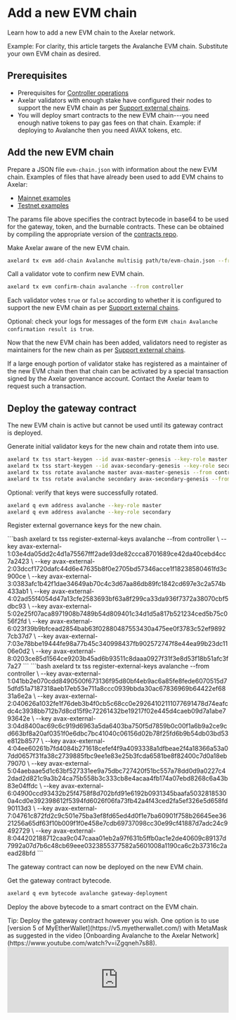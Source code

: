 # Add a new EVM chain


Learn how to add a new EVM chain to the Axelar network.

<Callout emoji="💡">
  Example: For clarity, this article targets the Avalanche EVM chain. Substitute
  your own EVM chain as desired.
</Callout>

## Prerequisites

- Prerequisites for [Controller operations](/controller)
- Axelar validators with enough stake have configured their nodes to support the new EVM chain as per [Support external chains](/validator/external-chains/overview).
- You will deploy smart contracts to the new EVM chain---you need enough native tokens to pay gas fees on that chain. Example: if deploying to Avalanche then you need AVAX tokens, etc.

## Add the new EVM chain

Prepare a JSON file `evm-chain.json` with information about the new EVM chain. Examples of files that have already been used to add EVM chains to Axelar:

- [Mainnet examples](https://github.com/axelarnetwork/axelarate-community/tree/main/resources/mainnet/evm-chain-params)
- [Testnet examples](https://github.com/axelarnetwork/axelarate-community/tree/main/resources/testnet/evm-chain-params)

The params file above specifies the contract bytecode in base64 to be used for the gateway, token, and the burnable contracts. These can be obtained by compiling the appropriate version of the [contracts repo](https://github.com/axelarnetwork/solidity-cgp-gateway).

Make Axelar aware of the new EVM chain.

```bash
axelard tx evm add-chain Avalanche multisig path/to/evm-chain.json --from controller
```

Call a validator vote to confirm new EVM chain.

```bash
axelard tx evm confirm-chain avalanche --from controller
```

Each validator votes `true` or `false` according to whether it is configured to support the new EVM chain as per [Support external chains](/validator/external-chains/overview).

Optional: check your logs for messages of the form `EVM chain Avalanche confirmation result is true`.

Now that the new EVM chain has been added, validators need to register as maintainers for the new chain as per [Support external chains](/validator/external-chains/overview).

If a large enough portion of validator stake has registered as a maintainer of the new EVM chain then that chain can be activated by a special transaction signed by the Axelar governance account. Contact the Axelar team to request such a transaction.

## Deploy the gateway contract

The new EVM chain is active but cannot be used until its gateway contract is deployed.

Generate initial validator keys for the new chain and rotate them into use.

```bash
axelard tx tss start-keygen --id avax-master-genesis --key-role master --from controller
axelard tx tss start-keygen --id avax-secondary-genesis --key-role secondary --from controller
axelard tx tss rotate avalanche master avax-master-genesis --from controller
axelard tx tss rotate avalanche secondary avax-secondary-genesis --from controller
```

Optional: verify that keys were successfully rotated.

```bash
axelard q evm address avalanche --key-role master
axelard q evm address avalanche --key-role secondary
```

Register external governance keys for the new chain.

<tabs>
  <tab-item title="Mainnet">
 ```bash
        axelard tx tss register-external-keys avalanche --from controller \
        --key
        avax-external-1:03e4da05dd2c4d1a75567fff2ade93de82ccca8701689ce42da40cebd4cc7a2423
        \ --key
        avax-external-2:03dccf1720dafc44d6e47635b8f0e2705bd57346acce1f18238580461fd3c900ce
        \ --key
        avax-external-3:0383afc1b42f1dae34649ab70c4c3d67aa86db89fc1842cd697e3c2a574b433ab1
        \ --key
        avax-external-4:02ad55f4054d47a13cfe2583693bf63a8f299ca33da936f7372a38070cbf5dbc93
        \ --key
        avax-external-5:02e25f07aca8971908b7489b54d809401c34d1d5a817b521234ced5b75c056f2fd
        \ --key
        avax-external-6:023f39b9bfcead2854bab63f02880487553430a475ee0f3783c52ef98927cb37d7
        \ --key
        avax-external-7:03e78bbe19444fe98a77b45c340998437fb902572747f8e44ea99b23dc1106e0d2
        \ --key
        avax-external-8:0203ce85d1564ce9203b45ad6b93511c8daaa0927f31f3e8d53f18b51afc3f7a27
    ```
  </tab-item>
  <tab-item title="Testnet">
   ```bash
        axelard tx tss register-external-keys avalanche --from controller \
        --key
        avax-external-1:041bb2e070cdd8490500f673136f95d80bf4eb9ac6a85fe8fede6070515d75dfd51a7187318aeb17eb53e711a8ccc0939bbda30ac67836969b64422ef6831a6e2a
        \ --key
        avax-external-2:040626a1032fe1f76deb3b4f0cb5c68cc0e29264102111077691478d74eafcdc4c3938bb712b7d8cd15f9c72261432be19217f02e445d4caeb09d7a1abe793642e
        \ --key
        avax-external-3:04d8400ac69c6c919d6963a5da6403ba750f5d7859b0c00f1a6b9a2ce9cd663bf8a20af0351f0e6dbc7bc41040c06156d02b78f25fd6b9b54db03bd53e812b8577
        \ --key
        avax-external-4:04ee60261b7fd4084b271618cefef4f9a4093338a1dfbeae2f4a18366a53a07dd0657f31fa38c2739885fbc9ee1e83e25b3fcda6581be8f82400c7d0a18eb79070
        \ --key
        avax-external-5:04aebaae5d1c63bf527331ee9a75dbc727420f51bc557a78dd0d9a0227c42dad2d821c9a3b24ca75b558b3c333cb8e4acaa4fb174a07ebd8268c6a43b83e04ffdc
        \ --key
        avax-external-6:04900ccd93432b25f4758f8d702bfd91e6192b0931345baafa50328185300a4cd0e392398612f5394fd6026f06fa73fb42a4f43ced2fa5ef326e5d658fd90113d3
        \ --key
        avax-external-7:04761c872fd2c9c501e75ba3ef8fd65ed4d0f1e7ba60901f758b26645ee3621256a65df63f10b009f1f0e458e7cdb69737098cc30e99cf41887d7adc24c9492729
        \ --key
        avax-external-8:044202188712caa9c047caaa01eb2a97f631b5ffb0ac1e2de40609c89137d7992a07d7b6c48cb69eee0323855377582a5601008a1190ca6c2b37316c2aead28bfd
     ```
  </tab-item>
</tabs>

The gateway contract can now be deployed on the new EVM chain.

Get the gateway contract bytecode.

```bash
axelard q evm bytecode avalanche gateway-deployment
```

Deploy the above bytecode to a smart contract on the EVM chain.

<Callout emoji="💡" longConent>
  Tip: Deploy the gateway contract however you wish. One option is to use
  [version 5 of MyEtherWallet](https://v5.myetherwallet.com/) with MetaMask as
  suggested in the video [Onboarding Avalanche to the Axelar
  Network](https://www.youtube.com/watch?v=iZgqneh7s88).
  <iframe
    width="100%"
  class="aspect-video mt-4"
    src="https://www.youtube.com/embed/iZgqneh7s88"
    frameBorder="0"
    allow="accelerometer; autoplay; clipboard-write; encrypted-media; gyroscope; picture-in-picture"
    allowFullScreen
    
   
  />
</Callout>

Note the following from your deployment transaction:

- `{EVM_GATEWAY_TX_HASH}` transaction ID on the EVM chain
- `{EVM_GATEWAY_ADDR}` address of the new gateway smart contract on the EVM chain

Wait until the transaction `{EVM_GATEWAY_TX_HASH}` has received enough block confirmations on the EVM chain. (This number was set in the `confirmation_height` in the file `evm-chain.json` when you executed `add-chain`.)

Call a validator vote to confirm gateway deployment.

```bash
axelard tx evm confirm-gateway-deployment avalanche {EVM_GATEWAY_TX_HASH} {EVM_GATEWAY_ADDR} --from controller
```

Optional: check your logs for messages of the form `Avalanche gateway confirmation result is true`.
